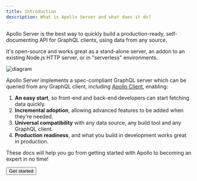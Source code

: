 ```yaml
---
title: Introduction
description: What is Apollo Server and what does it do?
---
```


Apollo Server is the best way to quickly build a production-ready, self-documenting API for GraphQL clients, using data from any source.

It's open-source and works great as a stand-alone server, an addon to an existing Node.js HTTP server, or in "serverless" environments.

![diagram](./images/index-diagram.svg)

Apollo Server implements a spec-compliant GraphQL server which can be queried from any GraphQL client, including [Apollo Client](https://www.apollographql.com/docs/react), enabling:

1.  **An easy start**, so front-end and back-end developers can start fetching data quickly.
2.  **Incremental adoption**, allowing advanced features to be added when they're needed.
3.  **Universal compatibility** with any data source, any build tool and any GraphQL client.
4.  **Production readiness**, and what you build in development works great in production.

These docs will help you go from getting started with Apollo to becoming an expert in no time!


<ButtonWrapper>
  <ButtonLink size="large" to="/getting-started/">
    <Button>Get started</Button>
  </ButtonLink>
</ButtonWrapper>
